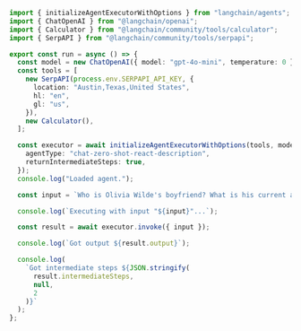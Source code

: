 ```typescript
import { initializeAgentExecutorWithOptions } from "langchain/agents";
import { ChatOpenAI } from "@langchain/openai";
import { Calculator } from "@langchain/community/tools/calculator";
import { SerpAPI } from "@langchain/community/tools/serpapi";

export const run = async () => {
  const model = new ChatOpenAI({ model: "gpt-4o-mini", temperature: 0 });
  const tools = [
    new SerpAPI(process.env.SERPAPI_API_KEY, {
      location: "Austin,Texas,United States",
      hl: "en",
      gl: "us",
    }),
    new Calculator(),
  ];

  const executor = await initializeAgentExecutorWithOptions(tools, model, {
    agentType: "chat-zero-shot-react-description",
    returnIntermediateSteps: true,
  });
  console.log("Loaded agent.");

  const input = `Who is Olivia Wilde's boyfriend? What is his current age raised to the 0.23 power?`;

  console.log(`Executing with input "${input}"...`);

  const result = await executor.invoke({ input });

  console.log(`Got output ${result.output}`);

  console.log(
    `Got intermediate steps ${JSON.stringify(
      result.intermediateSteps,
      null,
      2
    )}`
  );
};
```